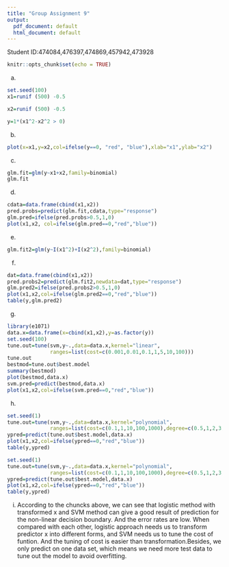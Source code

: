 ```yaml
---
title: "Group Assignment 9"
output:
  pdf_document: default
  html_document: default
---
```

Student ID:474084,476397,474869,457942,473928
```r
knitr::opts_chunk$set(echo = TRUE)
```


(a)
```r
set.seed(100)
x1=runif (500) -0.5

x2=runif (500) -0.5

y=1*(x1^2-x2^2 > 0)
```

(b)
```r
plot(x=x1,y=x2,col=ifelse(y==0, "red", "blue"),xlab="x1",ylab="x2")
```

(c)
```r
glm.fit=glm(y~x1+x2,family=binomial)
glm.fit
```

(d)
```r
cdata=data.frame(cbind(x1,x2))
pred.probs=predict(glm.fit,cdata,type="response")
glm.pred=ifelse(pred.probs>0.5,1,0)
plot(x1,x2, col=ifelse(glm.pred==0,"red","blue"))
```

(e)
```r
glm.fit2=glm(y~I(x1^2)+I(x2^2),family=binomial)
```

(f)
```r
dat=data.frame(cbind(x1,x2))
pred.probs2=predict(glm.fit2,newdata=dat,type="response") 
glm.pred2=ifelse(pred.probs2>0.5,1,0)
plot(x1,x2,col=ifelse(glm.pred2==0,"red","blue"))
table(y,glm.pred2)
```

(g)
```r
library(e1071)
data.x=data.frame(x=cbind(x1,x2),y=as.factor(y))
set.seed(100)
tune.out=tune(svm,y~.,data=data.x,kernel="linear",
              ranges=list(cost=c(0.001,0.01,0.1,1,5,10,100)))
tune.out
bestmod=tune.out$best.model
summary(bestmod)
plot(bestmod,data.x)
svm.pred=predict(bestmod,data.x)
plot(x1,x2,col=ifelse(svm.pred==0,"red","blue"))

```

(h)
```r
set.seed(1)
tune.out=tune(svm,y~.,data=data.x,kernel="polynomial",
              ranges=list(cost=c(0.1,1,10,100,1000),degree=c(0.5,1,2,3,4)))
ypred=predict(tune.out$best.model,data.x)
plot(x1,x2,col=ifelse(ypred==0,"red","blue"))
table(y,ypred)

set.seed(1)
tune.out=tune(svm,y~.,data=data.x,kernel="polynomial",
              ranges=list(cost=c(0.1,1,10,100,1000),degree=c(0.5,1,2,3,4)))
ypred=predict(tune.out$best.model,data.x)
plot(x1,x2,col=ifelse(ypred==0,"red","blue"))
table(y,ypred)
```

(i)
According to the chuncks above, we can see that logistic method with transformed x and SVM method can give a good result of prediction for the non-linear decision boundary. And the error rates are low. When compared with each other, logistic approach needs us to transform predictor x into different forms, and SVM needs us to tune the cost of funtion. And the tuning of cost is easier than transformation.Besides, we only predict on one data set, which means we need more test data to tune out the model to avoid overfitting.



